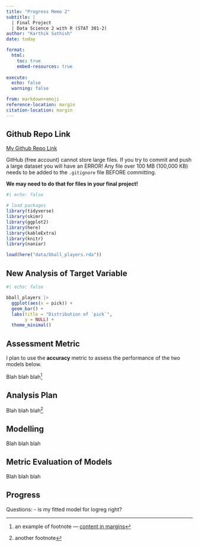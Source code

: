 ```yaml
---
title: "Progress Memo 2"
subtitle: |
  | Final Project 
  | Data Science 2 with R (STAT 301-2)
author: "Karthik Sathish"
date: today

format:
  html:
    toc: true
    embed-resources: true
    
execute:
  echo: false
  warning: false

from: markdown+emoji 
reference-location: margin
citation-location: margin
---
```




::: {.callout-tip icon=false}

## Github Repo Link

[My Github Repo Link](https://github.com/stat301-2-2024-winter/final-project-2-kvsathish.git)

:::

::: {.callout-warning}
GitHub (free account) cannot store large files. If you try to commit and push a large dataset you will have an ERROR! Any file over 100 MB (100,000 KB) needs to be added to the `.gitignore` file BEFORE committing.

**We may need to do that for files in your final project!**
:::

```r
#| echo: false

# load packages
library(tidyverse)
library(skimr)
library(ggplot2)
library(here)
library(kableExtra)
library(knitr)
library(naniar)

load(here("data/bball_players.rda"))
```



## New Analysis of Target Variable

```r
#| echo: false

bball_players |> 
  ggplot(aes(x = pick)) +
  geom_bar() +
  labs(title = "Distribution of `pick`",
       y = NULL) +
  theme_minimal()
```


## Assessment Metric

I plan to use the **accuracy** metric to assess the performance of the two models below.

Blah blah blah^[an example of footnote --- [content in margins](https://quarto.org/docs/blog/posts/2022-02-17-advanced-layout/)]

## Analysis Plan

Blah blah blah^[another footnote]

## Modelling

Blah blah blah

## Metric Evaluation of Models

Blah blah blah

## Progress

Questions:
- is my fitted model for logreg right?

